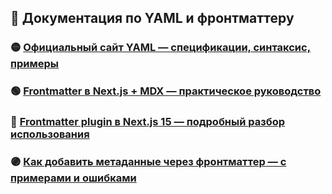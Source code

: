 ## 📘 Документация по YAML и фронтматтеру

### 🟡 [Официальный сайт YAML — спецификации, синтаксис, примеры](https://yaml.org)

### 🟢 [Frontmatter в Next.js + MDX — практическое руководство](https://www.josephrex.me/frontmatter-with-nextjs-and-mdx/)

### 🔵 [Frontmatter plugin в Next.js 15 — подробный разбор использования](https://chris.lu/web_development/tutorials/next-js-static-first-mdx-starterkit/frontmatter-plugin)

### 🟣 [Как добавить метаданные через фронтматтер — с примерами и ошибками](https://www.bayanbennett.com/posts/adding-metadata-using-markdown-frontmatter-in-nextjs/)

